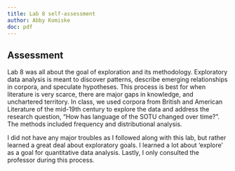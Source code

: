 ```yaml
---
title: Lab 8 self-assessment 
author: Abby Komiske 
doc: pdf
--- 
```


## Assessment 

Lab 8 was all about the goal of exploration and its methodology. Exploratory data analysis is meant to discover patterns, describe emerging relationships in corpora, and speculate hypotheses. This process is best for when literature is very scarce, there are major gaps in knowledge, and unchartered territory. In class, we used corpora from British and American Literature of the mid-19th century to explore the data and address the research question, “How has language of the SOTU changed over time?”. The methods included frequency and distributional analysis. 

I did not have any major troubles as I followed along with this lab, but rather learned a great deal about exploratory goals. I learned a lot about 'explore' as a goal for quantitative data analysis. Lastly, I only consulted the professor during this process. 

